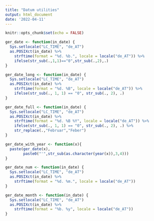 ```yaml
---
title: "Datum utilities"
output: html_document
date: '2022-04-11'
---
```


```r
knitr::opts_chunk$set(echo = FALSE)
```


```r
ger_date <- function(in_date) {
  Sys.setlocale("LC_TIME", "de_AT")
  as.POSIXct(in_date) %>%
    strftime(format = "%d. %b.", locale = locale("de_AT")) %>%
    ifelse(str_sub(.,1,1)=="0",str_sub(.,2),.)
}
```

```r
ger_date_long <- function(in_date) {
  Sys.setlocale("LC_TIME", "de_AT")
  as.POSIXct(in_date) %>%
    strftime(format = "%d. %B", locale = locale("de_AT")) %>%
    ifelse(str_sub(., 1, 1) == "0", str_sub(., 2), .)
}
```



```r
ger_date_full <- function(in_date) {
  Sys.setlocale("LC_TIME", "de_AT")
  as.POSIXct(in_date) %>%
    strftime(format = "%d. %B %Y", locale = locale("de_AT")) %>%
    ifelse(str_sub(., 1, 1) == "0", str_sub(., 2), .) %>%
    str_replace(.,"Februar","Feber")
}
```

```r
ger_date_with_year <- function(x){
  paste(ger_date(x),
        paste0("'",str_sub(as.character(year(x)),3,4)))
}
```



```r
ger_date_num <- function(in_date) {
  Sys.setlocale("LC_TIME", "de_AT")
  as.POSIXct(in_date) %>%
    strftime(format = "%d. %m.", locale = locale("de_AT"))
}
```

```r
ger_date_month <- function(in_date) {
  Sys.setlocale("LC_TIME", "de_AT")
  as.POSIXct(in_date) %>%
    strftime(format = "%b. %y", locale = locale("de_AT"))
}

```


